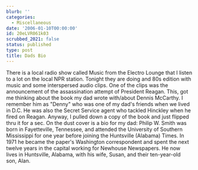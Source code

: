```yaml
---
blurb: ''
categories:
  - Miscellaneous
date: '2006-01-10T00:00:00'
id: 20eLVR061k03
scrubbed_2021: false
status: published
type: post
title: Dads Bio
---
```


There is a local radio show called Music from the Electro Lounge
that I listen to a lot on the local NPR station. Tonight they are
doing and 80s edition with music and some interspersed audio clips.
One of the clips was the announcement of the assassination attempt
of President Reagan. This, got me thinking about the book my dad
wrote with/about Dennis McCarthy. I remember him as "Denny" who was
one of my dad's friends when we lived in D.C. He was also the
Secret Service agent who tackled Hinckley when he fired on Reagan.
Anyway, I pulled down a copy of the book and just flipped thru it
for a sec. On the dust cover is a bio for my dad: Philip W. Smith
was born in Fayetteville, Tennessee, and attended the University of
Southern Mississippi for one year before joining the Huntsville
(Alabama) Times. In 1971 he became the paper's Washington
correspondent and spent the next twelve years in the capital
working for Newhouse Newspapers. He now lives in Huntsville,
Alabama, with his wife, Susan, and their ten-year-old son, Alan.
